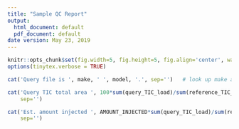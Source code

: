 ```yaml
---
title: "Sample QC Report"
output:
  html_document: default
  pdf_document: default
date version: May 23, 2019
---
```


[//]: # (This sub-report contains metrics related to QC sample integrity. The QC Benchmarker automatically detects whether the sample was HeLa (Thermo), yeast (Promega) or *E. coli* (Waters) digest. Metrics include estimated sample loading, % spectra matched to sample, and +1 charge states over the gradient. Future work will include determining matches to cRAP/PRIDE contaminants.)


```r
knitr::opts_chunk$set(fig.width=5, fig.height=5, fig.align='center', warning=FALSE, message=FALSE, error=TRUE)
options(tinytex.verbose = TRUE)
```


```r
cat('Query file is ', make, ' ', model, '.', sep='')   # look up make and model of file for QC    
```


[//]: # (1. Estimate loading)

```r
cat('Query TIC total area ', 100*sum(query_TIC_load)/sum(reference_TIC_load), '% of reference.',
    sep='')

cat('Est. amount injected ', AMOUNT_INJECTED*sum(query_TIC_load)/sum(reference_TIC_load), ' ng.',
    sep='')

```


[//]: # (2. Percent spectra matched)

```r

```


[//]: # (3. Distribution of charge states)

```r

```
